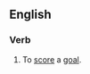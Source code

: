 ==English==

===Verb===
{{en-verb|hit<,,hit> the net}}

# {{lb|en|football}} To [[score]] a [[goal]].
